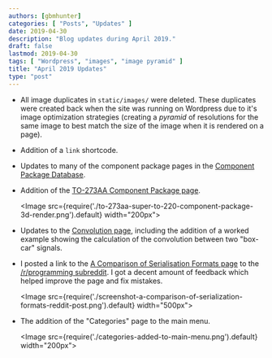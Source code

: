 ```yaml
---
authors: [gbmhunter]
categories: [ "Posts", "Updates" ]
date: 2019-04-30
description: "Blog updates during April 2019."
draft: false
lastmod: 2019-04-30
tags: [ "Wordpress", "images", "image pyramid" ]
title: "April 2019 Updates"
type: "post"
---
```


* All image duplicates in `static/images/` were deleted. These duplicates were created back when the site was running on Wordpress due to it's image optimization strategies (creating a _pyramid_ of resolutions for the same image to best match the size of the image when it is rendered on a page).

* Addition of a `link` shortcode.

* Updates to many of the component package pages in the [Component Package Database](/pcb-design/component-packages).

* Addition of the [TO-273AA Component Package page](/pcb-design/component-packages/to-273aa-component-package).

    <Image src={require('./to-273aa-super-to-220-component-package-3d-render.png').default} width="200px"></Image>

* Updates to the [Convolution page](/programming/signal-processing/convolution), including the addition of a worked example showing the calculation of the convolution between two "box-car" signals.

* I posted a link to the [A Comparison of Serialisation Formats page](/programming/serialization-formats/a-comparison-of-serialization-formats) to the [/r/programming subreddit](https://www.reddit.com/r/linux/comments/bhq9c5/how_to_use_socketcan_with_the_commandline_in_linux/). I got a decent amount of feedback which helped improve the page and fix mistakes.

    <Image src={require('./screenshot-a-comparison-of-serialization-formats-reddit-post.png').default} width="500px"></Image>

* The addition of the "Categories" page to the main menu.

    <Image src={require('./categories-added-to-main-menu.png').default} width="200px"></Image>
